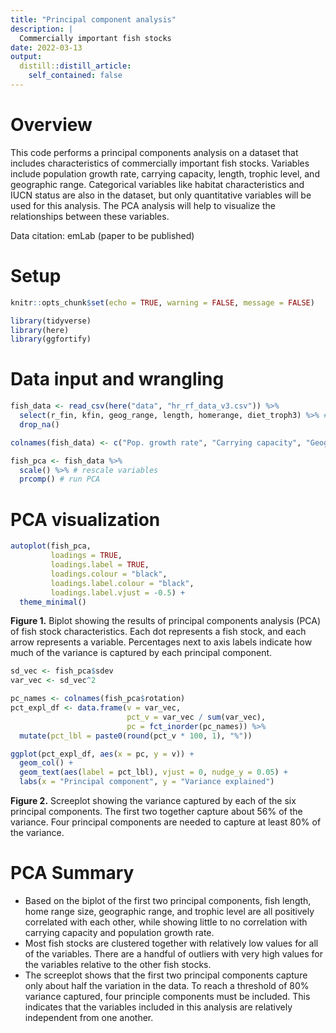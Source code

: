 ```yaml
---
title: "Principal component analysis"
description: |
  Commercially important fish stocks
date: 2022-03-13
output:
  distill::distill_article:
    self_contained: false
---
```



# Overview

This code performs a principal components analysis on a dataset that includes characteristics of commercially important fish stocks. Variables include population growth rate, carrying capacity, length, trophic level, and geographic range. Categorical variables like habitat characteristics and IUCN status are also in the dataset, but only quantitative variables will be used for this analysis. The PCA analysis will help to visualize the relationships between these variables.

Data citation: emLab (paper to be published)

# Setup

```r
knitr::opts_chunk$set(echo = TRUE, warning = FALSE, message = FALSE)

library(tidyverse)
library(here)
library(ggfortify)
```

# Data input and wrangling

```r
fish_data <- read_csv(here("data", "hr_rf_data_v3.csv")) %>% 
  select(r_fin, kfin, geog_range, length, homerange, diet_troph3) %>% # select quantitative variables
  drop_na()

colnames(fish_data) <- c("Pop. growth rate", "Carrying capacity", "Geographic range", "Length", "Home range size", "Trophic level") # finalize variable names

fish_pca <- fish_data %>% 
  scale() %>% # rescale variables
  prcomp() # run PCA
```

# PCA visualization

```r
autoplot(fish_pca,
         loadings = TRUE,
         loadings.label = TRUE,
         loadings.colour = "black",
         loadings.label.colour = "black",
         loadings.label.vjust = -0.5) +
  theme_minimal()
```

**Figure 1.** Biplot showing the results of principal components analysis (PCA) of fish stock characteristics. Each dot represents a fish stock, and each arrow represents a variable. Percentages next to axis labels indicate how much of the variance is captured by each principal component.

```r
sd_vec <- fish_pca$sdev
var_vec <- sd_vec^2

pc_names <- colnames(fish_pca$rotation)
pct_expl_df <- data.frame(v = var_vec,
                          pct_v = var_vec / sum(var_vec),
                          pc = fct_inorder(pc_names)) %>% 
  mutate(pct_lbl = paste0(round(pct_v * 100, 1), "%"))

ggplot(pct_expl_df, aes(x = pc, y = v)) +
  geom_col() +
  geom_text(aes(label = pct_lbl), vjust = 0, nudge_y = 0.05) +
  labs(x = "Principal component", y = "Variance explained")
```

**Figure 2.** Screeplot showing the variance captured by each of the six principal components. The first two together capture about 56% of the variance. Four principal components are needed to capture at least 80% of the variance.

# PCA Summary
- Based on the biplot of the first two principal components, fish length, home range size, geographic range, and trophic level are all positively correlated with each other, while showing little to no correlation with carrying capacity and population growth rate.
- Most fish stocks are clustered together with relatively low values for all of the variables. There are a handful of outliers with very high values for the variables relative to the other fish stocks.
- The screeplot shows that the first two principal components capture only about half the variation in the data. To reach a threshold of 80% variance captured, four principle components must be included. This indicates that the variables included in this analysis are relatively independent from one another.